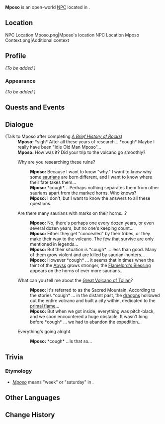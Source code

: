 {{Stub|Check dialogue condition}}
{{Meta
<!-- Remove this template after adding the missing info -->
|missing_NPC_profile  = yes
}}
{{Character Infobox
|type             = Open-World NPC
|image            = NPC Mposo.png
|realname         = <!-- Optional, if different from in-game name -->
|deceased         = <!-- Past (for deceased prior to events of the game) or free response -->
|region           = Natlan
|location         = Natlan
|affiliation      = Collective of Plenty
|title            = Idle Old Man Mposo<!-- By Dutse -->

|ancestry         = <!-- Clan/family -->
|father           = 
|mother           = 
|spouse           = 
|sibling          = 
|child            = 
|relative         = 

|voiceEN          = 
|voiceCN          = 
|voiceJP          = 
|voiceKR          = 
}}
'''Mposo''' is an open-world [[NPC]] located in {{Location|Remnants of Tetenanco}}.

==Location==
<gallery>
NPC Location Mposo.png|Mposo's location
NPC Location Mposo Context.png|Additional context
</gallery>

==Profile==
<!--Detailed story/lore information goes here.-->
''(To be added.)''

===Appearance===
<!--Keep appearance section short and concise. Limit to 2 paragraphs with 3-4 sentences each.-->
''(To be added.)''

==Quests and Events==
{{Quests and Events}}

==Dialogue==
{{Dialogue Start}}
;(Talk to Mposo after completing ''[[A Brief History of Rocks]]'')
:'''Mposo:''' *sigh* After all these years of research... *cough* Maybe I really have been "Idle Old Man Mposo"...
:'''Mposo:''' How was it? Did your trip to the volcano go smoothly?
:{{DIcon}} Why are you researching these ruins?
::'''Mposo:''' Because I want to know "why." I want to know why some [[saurian]]s are born different, and I want to know where their fate takes them...
::'''Mposo:''' *cough* ...Perhaps nothing separates them from other saurians apart from the marked horns. Who knows?
::'''Mposo:''' I don't, but I want to know the answers to all these questions.
:{{DIcon}} Are there many saurians with marks on their horns...?
::'''Mposo:''' No, there's perhaps one every dozen years, or even several dozen years, but no one's keeping count...
::'''Mposo:''' Either they get "concealed" by their tribes, or they make their way to the volcano. The few that survive are only mentioned in legends...
::'''Mposo:''' But their situation is *cough* ... less than good. Many of them grow violent and are killed by saurian-hunters...
::'''Mposo:''' However *cough* ... it seems that in times when the taint of the [[Abyss]] grows stronger, the [[Flamelord's Blessing]] appears on the horns of ever more saurians...
:{{DIcon}} What can you tell me about the [[Great Volcano of Tollan]]?
::'''Mposo:''' It's referred to as the Sacred Mountain. According to the stories *cough* ... in the distant past, the [[dragon]]s hollowed out the entire volcano and built a city within, dedicated to the [[Phlogiston|primal flame]]...
::'''Mposo:''' But when we got inside, everything was pitch-black, and we soon encountered a huge obstacle. It wasn't long before *cough* ... we had to abandon the expedition...
:{{DIcon}} Everything's going alright.
::'''Mposo:''' *cough* ...Is that so...
{{Dialogue End}}
<!--
==Event Dialogue==
===Event Name===
{{Dialogue Start}}
:'''Mposo:'''
{{Dialogue End}}
-->
==Trivia ==
===Etymology===
*''[https://dic.lingala.be/en/mposo Mposo]'' means "week" or "saturday" in {{w|Lingala}}.

==Other Languages==
{{Other Languages|default_hidden=1
|en      = Mposo
|zhs     = 恩波索
|zhs_rm  = 
|zht     = 恩波索
|zht_rm  = 
|ja      = エンポゾ
|ja_rm   = 
|ko      = 음포소
|es      = Mposo
|fr      = Mposo
|ru      = Мпосо
|th      = Mposo
|vi      = Mposo
|de      = Mposo
|id      = Mposo
|pt      = Mposo
|tr      = Mposo
|it      = Mposo
}}

==Change History==
{{Change History|5.5}}
<!--
==References==
{{Reflist}}
-->